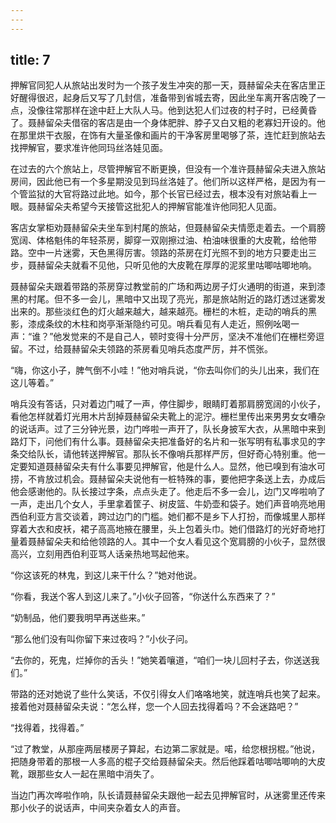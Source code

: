 ```yaml
---
---
---
```

title: 7
---




押解官同犯人从旅站出发时为一个孩子发生冲突的那一天，聂赫留朵夫在客店里正好醒得很迟，起身后又写了几封信，准备带到省城去寄，因此坐车离开客店晚了一点，没像往常那样在途中赶上大队人马。他到达犯人们过夜的村子时，已经黄昏了。聂赫留朵夫借宿的客店是由一个身体肥胖、脖子又白又粗的老寡妇开设的。他在那里烘干衣服，在饰有大量圣像和画片的干净客房里喝够了茶，连忙赶到旅站去找押解官，要求准许他同玛丝洛娃见面。

在过去的六个旅站上，尽管押解官不断更换，但没有一个准许聂赫留朵夫进入旅站房间，因此他已有一个多星期没见到玛丝洛娃了。他们所以这样严格，是因为有一个管监狱的大官将路过此地。如今，那个长官已经过去，根本没有对旅站看上一眼。聂赫留朵夫希望今天接管这批犯人的押解官能准许他同犯人见面。

客店女掌柜劝聂赫留朵夫坐车到村尾的旅站，但聂赫留朵夫情愿走着去。一个肩膀宽阔、体格魁伟的年轻茶房，脚穿一双刚擦过油、柏油味很重的大皮靴，给他带路。空中一片迷雾，天色黑得厉害。领路的茶房在灯光照不到的地方只要走出三步，聂赫留朵夫就看不见他，只听见他的大皮靴在厚厚的泥浆里咕唧咕唧地响。

聂赫留朵夫跟着带路的茶房穿过教堂前的广场和两边房子灯火通明的街道，来到漆黑的村尾。但不多一会儿，黑暗中又出现了亮光，那是旅站附近的路灯透过迷雾发出来的。那些淡红色的灯火越来越大，越来越亮。栅栏的木桩，走动的哨兵的黑影，漆成条纹的木柱和岗亭渐渐隐约可见。哨兵看见有人走近，照例吆喝一声：“谁？”他发觉来的不是自己人，顿时变得十分严厉，坚决不准他们在栅栏旁逗留。不过，给聂赫留朵夫领路的茶房看见哨兵态度严厉，并不慌张。

“嗨，你这小子，脾气倒不小哇！”他对哨兵说，“你去叫你们的头儿出来，我们在这儿等着。”

哨兵没有答话，只对着边门喊了一声，停住脚步，眼睛盯着那肩膀宽阔的小伙子，看他怎样就着灯光用木片刮掉聂赫留朵夫靴上的泥泞。栅栏里传出来男男女女嘈杂的说话声。过了三分钟光景，边门哗啦一声开了，队长身披军大衣，从黑暗中来到路灯下，问他们有什么事。聂赫留朵夫把准备好的名片和一张写明有私事求见的字条交给队长，请他转送押解官。那队长不像哨兵那样严厉，但好奇心特别重。他一定要知道聂赫留朵夫有什么事要见押解官，他是什么人。显然，他已嗅到有油水可捞，不肯放过机会。聂赫留朵夫说他有一桩特殊的事，要他把字条送上去，办成后他会感谢他的。队长接过字条，点点头走了。他走后不多一会儿，边门又哗啦响了一声，走出几个女人，手里拿着筐子、树皮篮、牛奶壶和袋子。她们声音响亮地用西伯利亚方言交谈着，跨过边门的门槛。她们都不是乡下人打扮，而像城里人那样穿着大衣和皮袄，裙子高高地掖在腰里，头上包着头巾。她们借路灯的光好奇地打量着聂赫留朵夫和给他领路的人。其中一个女人看见这个宽肩膀的小伙子，显然很高兴，立刻用西伯利亚骂人话亲热地骂起他来。

“你这该死的林鬼，到这儿来干什么？”她对他说。

“你看，我送个客人到这儿来了。”小伙子回答，“你送什么东西来了？”

“奶制品，他们要我明早再送些来。”

“那么他们没有叫你留下来过夜吗？”小伙子问。

“去你的，死鬼，烂掉你的舌头！”她笑着嚷道，“咱们一块儿回村子去，你送送我们。”

带路的还对她说了些什么笑话，不仅引得女人们咯咯地笑，就连哨兵也笑了起来。接着他对聂赫留朵夫说：“怎么样，您一个人回去找得着吗？不会迷路吧？”

“找得着，找得着。”

“过了教堂，从那座两层楼房子算起，右边第二家就是。喏，给您根拐棍。”他说，把随身带着的那根一人多高的棍子交给聂赫留朵夫。然后他踩着咕唧咕唧响的大皮靴，跟那些女人一起在黑暗中消失了。

当边门再次哗啦作响，队长请聂赫留朵夫跟他一起去见押解官时，从迷雾里还传来那小伙子的说话声，中间夹杂着女人的声音。